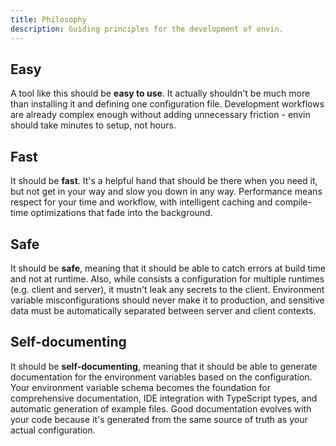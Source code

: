 ```yaml
---
title: Philosophy
description: Guiding principles for the development of envin.
---
```


## Easy

A tool like this should be **easy to use**. It actually shouldn't be much more than installing it and defining one configuration file. Development workflows are already complex enough without adding unnecessary friction - envin should take minutes to setup, not hours.

## Fast

It should be **fast**. It's a helpful hand that should be there when you need it, but not get in your way and slow you down in any way. Performance means respect for your time and workflow, with intelligent caching and compile-time optimizations that fade into the background.

## Safe

It should be **safe**, meaning that it should be able to catch errors at build time and not at runtime. Also, while consists a configuration for multiple runtimes (e.g. client and server), it mustn't leak any secrets to the client. Environment variable misconfigurations should never make it to production, and sensitive data must be automatically separated between server and client contexts.

## Self-documenting

It should be **self-documenting**, meaning that it should be able to generate documentation for the environment variables based on the configuration. Your environment variable schema becomes the foundation for comprehensive documentation, IDE integration with TypeScript types, and automatic generation of example files. Good documentation evolves with your code because it's generated from the same source of truth as your actual configuration.
